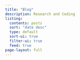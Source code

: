 ```yaml
---
title: "Blog"
description: Research and Coding
listing:
  contents: posts
  sort: "date desc"
  type: default
  sort-ui: true
  filter-ui: true
  feed: true
page-layout: full
---
```

